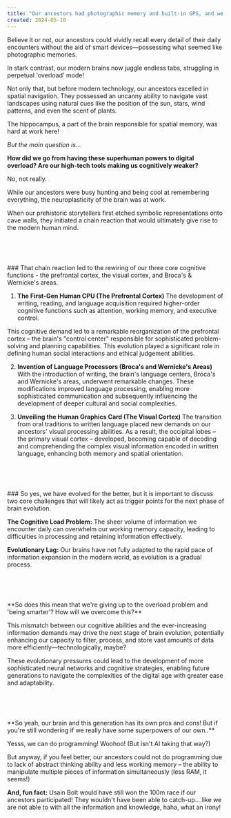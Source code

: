 ```yaml
---
title: "Our ancestors had photographic memory and built-in GPS, and we're the smarter ones?"
created: 2024-05-10
---
```


Believe it or not, our ancestors could vividly recall every detail of their daily encounters without the aid of smart devices—possessing what seemed like photographic memories.

In stark contrast, our modern brains now juggle endless tabs, struggling in perpetual 'overload' mode!

Not only that, but before modern technology, our ancestors excelled in spatial navigation. They possessed an uncanny ability to navigate vast landscapes using natural cues like the position of the sun, stars, wind patterns, and even the scent of plants.

The hippocampus, a part of the brain responsible for spatial memory, was hard at work here!

*But the main question is...*

**How did we go from having these superhuman powers to digital overload? Are our high-tech tools making us cognitively weaker?**

No, not really. 

While our ancestors were busy hunting and being cool at remembering everything, the neuroplasticity of the brain was at work.

When our prehistoric storytellers first etched symbolic representations onto cave walls, they initiated a chain reaction that would ultimately give rise to the modern human mind.
<p>&nbsp;</p>
<p>&nbsp;</p>
### That chain reaction led to the rewiring of our three core cognitive functions - the prefrontal cortex, the visual cortex, and Broca's & Wernicke's areas.

1. **The First-Gen Human CPU (The Prefrontal Cortex)**
The development of writing, reading, and language acquisition required higher-order cognitive functions such as attention, working memory, and executive control.

This cognitive demand led to a remarkable reorganization of the prefrontal cortex – the brain's "control center" responsible for sophisticated problem-solving and planning capabilities. This evolution played a significant role in defining human social interactions and ethical judgement abilities.

2. **Invention of Language Processors (Broca's and Wernicke's Areas)**
With the introduction of writing, the brain's language centers, Broca's and Wernicke's areas, underwent remarkable changes. These modifications improved language processing, enabling more sophisticated communication and subsequently influencing the development of deeper cultural and social complexities.

3. **Unveiling the Human Graphics Card (The Visual Cortex)**
The transition from oral traditions to written language placed new demands on our ancestors' visual processing abilities. As a result, the occipital lobes – the primary visual cortex – developed, becoming capable of decoding and comprehending the complex visual information encoded in written language, enhancing both memory and spatial orientation.
<p>&nbsp;</p>
<p>&nbsp;</p>
### So yes, we have evolved for the better, but it is important to discuss two core challenges that will likely act as trigger points for the next phase of brain evolution.

**The Cognitive Load Problem:** The sheer volume of information we encounter daily can overwhelm our working memory capacity, leading to difficulties in processing and retaining information effectively.

**Evolutionary Lag:** Our brains have not fully adapted to the rapid pace of information expansion in the modern world, as evolution is a gradual process.
<p>&nbsp;</p>
<p>&nbsp;</p>
**So does this mean that we're giving up to the overload problem and 'being smarter'? How will we overcome this?**

This mismatch between our cognitive abilities and the ever-increasing information demands may drive the next stage of brain evolution, potentially enhancing our capacity to filter, process, and store vast amounts of data more efficiently—technologically, maybe?

These evolutionary pressures could lead to the development of more sophisticated neural networks and cognitive strategies, enabling future generations to navigate the complexities of the digital age with greater ease and adaptability.
<p>&nbsp;</p>
<p>&nbsp;</p>
**So yeah, our brain and this generation has its own pros and cons! But if you're still wondering if we really have some superpowers of our own..**

Yesss, we can do programming! Woohoo! (But isn't AI taking that way?)

But anyway, if you feel better, our ancestors could not do programming due to lack of abstract thinking ability and less working memory – the ability to manipulate multiple pieces of information simultaneously (less RAM, it seems!)

**And, fun fact:** Usain Bolt would have still won the 100m race if our ancestors participated! They wouldn't have been able to catch-up....like we are not able to with all the information and knowledge, haha, what an irony!
